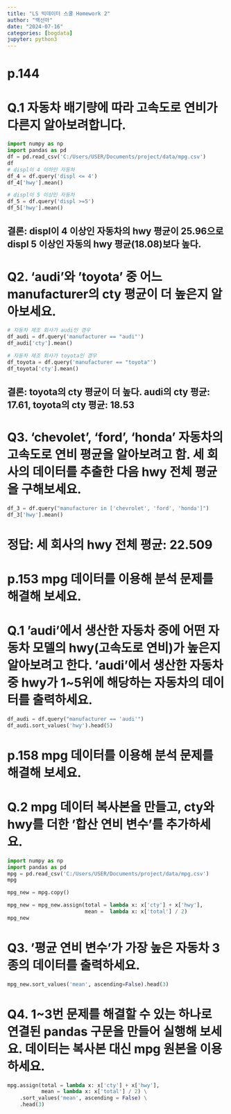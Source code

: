 ```yaml
---
title: "LS 빅데이터 스쿨 Homework 2"
author: "백선아"
date: "2024-07-16"
categories: [bogdata]
jupyter: python3
---
```

# p.144 
# Q.1 자동차 배기량에 따라 고속도로 연비가 다른지 알아보려합니다.
```python
import numpy as np
import pandas as pd
df = pd.read_csv('C:/Users/USER/Documents/project/data/mpg.csv')
df
# displ이 4 이하인 자동차
df_4 = df.query('displ <= 4')
df_4['hwy'].mean()

# displ이 5 이상인 자동차
df_5 = df.query('displ >=5')
df_5['hwy'].mean()
```
## 결론: displ이 4 이상인 자동차의 hwy 평균이 25.96으로 displ 5 이상인 자동의 hwy 평균(18.08)보다 높다.

# Q2. 'audi'와 'toyota' 중 어느 manufacturer의 cty 평균이 더 높은지 알아보세요.
```python
# 자동차 제조 회사가 audi인 경우
df_audi = df.query('manufacturer == "audi"')
df_audi['cty'].mean()

# 자동차 제조 회사가 toyota인 경우
df_toyota = df.query('manufacturer == "toyota"')
df_toyota['cty'].mean()

```
## 결론: toyota의 cty 평균이 더 높다. audi의 cty 평균: 17.61, toyota의 cty 평균: 18.53

# Q3. 'chevolet', 'ford', 'honda' 자동차의 고속도로 연비 평균을 알아보려고 함. 세 회사의 데이터를 추출한 다음 hwy 전체 평균을 구해보세요.

```python
df_3 = df.query("manufacturer in ['chevrolet', 'ford', 'honda']")
df_3['hwy'].mean()
```
# 정답: 세 회사의 hwy 전체 평균: 22.509

# p.153 mpg 데이터를 이용해 분석 문제를 해결해 보세요.
# Q.1 'audi'에서 생산한 자동차 중에 어떤 자동차 모델의 hwy(고속도로 연비)가 높은지 알아보려고 한다. 'audi'에서 생산한 자동차 중 hwy가 1~5위에 해당하는 자동차의 데이터를 출력하세요.

```python
df_audi = df.query("manufacturer == 'audi'")
df_audi.sort_values('hwy').head(5)
```
# p.158 mpg 데이터를 이용해 분석 문제를 해결해 보세요.
# Q.2 mpg 데이터 복사본을 만들고, cty와 hwy를 더한 '합산 연비 변수'를 추가하세요.

```python
import numpy as np
import pandas as pd
mpg = pd.read_csv('C:/Users/USER/Documents/project/data/mpg.csv')
mpg

mpg_new = mpg.copy()

mpg_new = mpg_new.assign(total = lambda x: x['cty'] + x['hwy'],
                         mean =  lambda x: x['total'] / 2)
mpg_new        

```
# Q3. '평균 연비 변수'가 가장 높은 자동차 3종의 데이터를 출력하세요.

```python
mpg_new.sort_values('mean', ascending=False).head(3)
```
# Q4. 1~3번 문제를 해결할 수 있는 하나로 연결된 pandas 구문을 만들어 실행해 보세요. 데이터는 복사본 대신 mpg 원본을 이용하세요.
```python
mpg.assign(total = lambda x: x['cty'] + x['hwy'],
           mean = lambda x: x['total'] / 2) \
    .sort_values('mean', ascending = False) \
    .head(3)
```

